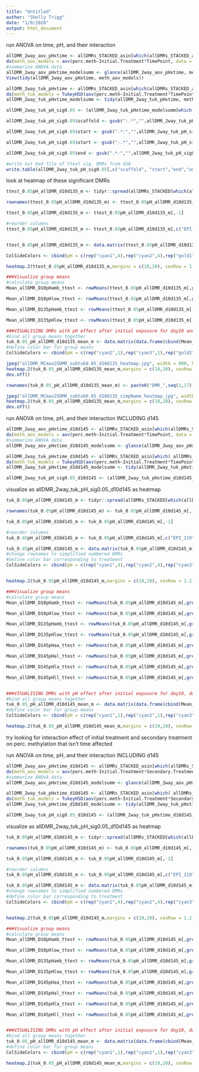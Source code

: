 ```yaml
---
title: "Untitled"
author: "Shelly Trigg"
date: "1/9/2020"
output: html_document
---
```


run ANOVA on time, pH, and their interaction
```r
allDMR_2way_aov_pHxtime <- allDMRs_STACKED_asin[which(allDMRs_STACKED_asin$TimePoint!="Day145" & allDMRs_STACKED_asin$TimePoint!="Day0" & allDMRs_STACKED_asin$Initial.Treatment != "Super.Low"),] %>% group_by(ID) %>%
do(meth_aov_models = aov(perc.meth~Initial.Treatment*TimePoint, data =  . ))
#summarize ANOVA data
allDMR_2way_aov_pHxtime_modelsumm <- glance(allDMR_2way_aov_pHxtime, meth_aov_models)
View(tidy(allDMR_2way_aov_pHxtime, meth_aov_models))

allDMR_2way_tuk_pHxtime <- allDMRs_STACKED_asin[which(allDMRs_STACKED_asin$TimePoint!="Day145" & allDMRs_STACKED_asin$TimePoint!="Day0" & allDMRs_STACKED_asin$Initial.Treatment != "Super.Low"),] %>% group_by(ID) %>%
do(meth_tuk_models = TukeyHSD(aov(perc.meth~Initial.Treatment*TimePoint, data =  . )))
allDMR_2way_tuk_pHxtime_modelsumm <- tidy(allDMR_2way_tuk_pHxtime, meth_tuk_models)

allDMR_2way_tuk_pH_sig0.05 <- (allDMR_2way_tuk_pHxtime_modelsumm[which(allDMR_2way_tuk_pHxtime_modelsumm$comparison=="Low-Ambient" & allDMR_2way_tuk_pHxtime_modelsumm$adj.p.value < 0.045),])

allDMR_2way_tuk_pH_sig0.05$scaffold <- gsub(":.*","",allDMR_2way_tuk_pH_sig0.05$ID)

allDMR_2way_tuk_pH_sig0.05$start <- gsub(".*:","",allDMR_2way_tuk_pH_sig0.05$ID)

allDMR_2way_tuk_pH_sig0.05$start <- gsub("-.*","",allDMR_2way_tuk_pH_sig0.05$start)

allDMR_2way_tuk_pH_sig0.05$end <- gsub(".*-","",allDMR_2way_tuk_pH_sig0.05$ID)

#write out bed file of ttest sig. DMRs from d10 
write.table(allDMR_2way_tuk_pH_sig0.05[,c("scaffold", "start","end","adj.p.value")],"allDMR_2way_tuk_pH_sig0.05.bed" ,row.names = FALSE, col.names = FALSE,quote = FALSE, sep = "\t")

```

look at heatmap of these significant DMRs
```r
ttest_0.05pH_allDMR_d10d135_m <- tidyr::spread(allDMRs_STACKED[which(allDMRs_STACKED$ID %in% allDMR_2way_tuk_pH_sig0.05$ID & allDMRs_STACKED$TimePoint != "Day0" & allDMRs_STACKED$TimePoint != "Day145" & allDMRs_STACKED_asin$Initial.Treatment!= "Super.Low"),1:3],"Sample.ID","perc.meth")

rownames(ttest_0.05pH_allDMR_d10d135_m) <- ttest_0.05pH_allDMR_d10d135_m[,1]

ttest_0.05pH_allDMR_d10d135_m <- ttest_0.05pH_allDMR_d10d135_m[,-1]

#reorder columns
ttest_0.05pH_allDMR_d10d135_m <- ttest_0.05pH_allDMR_d10d135_m[,c("EPI_119","EPI_120","EPI_135","EPI_136","EPI_151","EPI_152","EPI_153","EPI_154","EPI_103","EPI_104","EPI_127","EPI_128","EPI_159","EPI_160","EPI_161","EPI_162")]


ttest_0.05pH_allDMR_d10d135_m <- data.matrix(ttest_0.05pH_allDMR_d10d135_m)

ColSideColors <- cbind(pH = c(rep("cyan1",4),rep("cyan2",4),rep("gold1",4),rep("gold2",4)))

heatmap.2(ttest_0.05pH_allDMR_d10d135_m,margins = c(10,20), cexRow = 1.2, cexCol = 1, Colv=NA, col = rev(RColorBrewer::brewer.pal(name = "RdBu", n = 10)),ColSideColors = ColSideColors,na.color = "black", density.info = "none", trace = "none", scale = "row", sepwidth=c(0.025,0.025), sepcolor="darkgray",colsep=1:ncol(ttest_0.05pH_allDMR_d10d135_m),rowsep=1:nrow(ttest_0.05pH_allDMR_d10d135_m))

###Visualize group means
#calculate group means
Mean_allDMR_D10pHamb_ttest <- rowMeans(ttest_0.05pH_allDMR_d10d135_m[,grep("119|120|135|136", colnames(ttest_0.05pH_allDMR_d10d135_m))], na.rm = TRUE)

Mean_allDMR_D10pHlow_ttest <- rowMeans(ttest_0.05pH_allDMR_d10d135_m[,grep("103|104|127|128", colnames(ttest_0.05pH_allDMR_d10d135_m))], na.rm = TRUE)

Mean_allDMR_D135pHamb_ttest <- rowMeans(ttest_0.05pH_allDMR_d10d135_m[,grep("151|152|153|154", colnames(ttest_0.05pH_allDMR_d10d135_m))], na.rm = TRUE)

Mean_allDMR_D135pHlow_ttest <- rowMeans(ttest_0.05pH_allDMR_d10d135_m[,grep("159|160|161|162", colnames(ttest_0.05pH_allDMR_d10d135_m))], na.rm = TRUE)

###VISUALISING DMRs with pH effect after initial exposure for day10 and day 135 samples 
#bind all group means together
tuk_0.05_pH_allDMR_d10d135_mean_m <- data.matrix(data.frame(cbind(Mean_allDMR_D10pHamb_ttest,Mean_allDMR_D135pHamb_ttest,Mean_allDMR_D10pHlow_ttest,Mean_allDMR_D135pHlow_ttest)))
#define color bar for group means
ColSideColors <- cbind(pH = c(rep("cyan2",1),rep("cyan3",1),rep("gold2",1),rep("gold3",1)))

jpeg("allDMR_MCmax25DMR_subtuk0.05_d10d135_heatmap.jpg", width = 800, height = 1000)
heatmap.2(tuk_0.05_pH_allDMR_d10d135_mean_m,margins = c(10,20), cexRow = 2, cexCol = 1,ColSideColors = ColSideColors, Colv=NA, col = rev(RColorBrewer::brewer.pal(name = "RdBu", n = 10)), distfun = function(x) as.dist(1-cor(t(x))), hclustfun = function(x) hclust(x, method="average"),na.color = "black", density.info = "none", trace = "none", scale = "row",sepwidth=c(0.025,0.025), sepcolor="darkgray",colsep=1:ncol(tuk_0.05_pH_allDMR_d10d135_mean_m),rowsep=1:nrow(tuk_0.05_pH_allDMR_d10d135_mean_m))
dev.off()

rownames(tuk_0.05_pH_allDMR_d10d135_mean_m) <- paste0("DMR_",seq(1,17))

jpeg("allDMR_MCmax25DMR_subtuk0.05_d10d135_simpName_heatmap.jpg", width = 800, height = 1000)
heatmap.2(tuk_0.05_pH_allDMR_d10d135_mean_m,margins = c(10,20), cexRow = 2, cexCol = 1,ColSideColors = ColSideColors, Colv=NA, col = rev(RColorBrewer::brewer.pal(name = "RdBu", n = 10)), distfun = function(x) as.dist(1-cor(t(x))), hclustfun = function(x) hclust(x, method="average"),na.color = "black", density.info = "none", trace = "none", scale = "row",sepwidth=c(0.025,0.025), sepcolor="darkgray",colsep=1:ncol(tuk_0.05_pH_allDMR_d10d135_mean_m),rowsep=1:nrow(tuk_0.05_pH_allDMR_d10d135_mean_m))
dev.off()

```

run ANOVA on time, pH, and their interaction INCLUDING d145
```r
allDMR_2way_aov_pHxtime_d10d145 <- allDMRs_STACKED_asin[which(allDMRs_STACKED_asin$TimePoint!="Day0" & allDMRs_STACKED_asin$Initial.Treatment != "Super.Low"),] %>% group_by(ID) %>%
do(meth_aov_models = aov(perc.meth~Initial.Treatment*TimePoint, data =  . ))
#summarize ANOVA data
allDMR_2way_aov_pHxtime_d10d145_modelsumm <- glance(allDMR_2way_aov_pHxtime_d10d145, meth_aov_models)

allDMR_2way_tuk_pHxtime_d10d145 <- allDMRs_STACKED_asin[which( allDMRs_STACKED_asin$TimePoint!="Day0" & allDMRs_STACKED_asin$Initial.Treatment != "Super.Low"),] %>% group_by(ID) %>%
do(meth_tuk_models = TukeyHSD(aov(perc.meth~Initial.Treatment*TimePoint, data =  . )))
allDMR_2way_tuk_pHxtime_d10d145_modelsumm <- tidy(allDMR_2way_tuk_pHxtime_d10d145, meth_tuk_models)

allDMR_2way_tuk_pH_sig0.05_d10d145 <- (allDMR_2way_tuk_pHxtime_d10d145_modelsumm[which(allDMR_2way_tuk_pHxtime_d10d145_modelsumm$comparison=="Low-Ambient" & allDMR_2way_tuk_pHxtime_d10d145_modelsumm$adj.p.value < 0.045),])
```

visualize as allDMR_2way_tuk_pH_sig0.05_d10d145 as heatmap
```r
tuk_0.05pH_allDMR_d10d145_m <- tidyr::spread(allDMRs_STACKED[which(allDMRs_STACKED$ID %in% allDMR_2way_tuk_pH_sig0.05_d10d145$ID & allDMRs_STACKED$TimePoint != "Day0" & allDMRs_STACKED_asin$Initial.Treatment!= "Super.Low"),1:3],"Sample.ID","perc.meth")

rownames(tuk_0.05pH_allDMR_d10d145_m) <- tuk_0.05pH_allDMR_d10d145_m[,1]

tuk_0.05pH_allDMR_d10d145_m <- tuk_0.05pH_allDMR_d10d145_m[,-1]

#reorder columns
tuk_0.05pH_allDMR_d10d145_m <- tuk_0.05pH_allDMR_d10d145_m[,c("EPI_119","EPI_120","EPI_135","EPI_136","EPI_151","EPI_152","EPI_153","EPI_154","EPI_181","EPI_182","EPI_184","EPI_185","EPI_205","EPI_206","EPI_226","EPI_227","EPI_103","EPI_104","EPI_127","EPI_128","EPI_159","EPI_160","EPI_161","EPI_162","EPI_175","EPI_176","EPI_193","EPI_194","EPI_208","EPI_209","EPI_229","EPI_230")]

tuk_0.05pH_allDMR_d10d145_m <- data.matrix(tuk_0.05pH_allDMR_d10d145_m)
#change rownames to simplified numbered DMRs
#define color bar corresponding to treatment
ColSideColors <- cbind(pH = c(rep("cyan1",4),rep("cyan2",4),rep("cyan3",4),rep("cyan4",4),rep("gold1",4),rep("gold2",4),rep("gold3",4),rep("gold4",4)))


heatmap.2(tuk_0.05pH_allDMR_d10d145_m,margins = c(10,20), cexRow = 1.2, cexCol = 1, Colv=NA, col = rev(RColorBrewer::brewer.pal(name = "RdBu", n = 10)),ColSideColors = ColSideColors,na.color = "black", density.info = "none", trace = "none", scale = "row", sepwidth=c(0.025,0.025), sepcolor="darkgray",colsep=1:ncol(tuk_0.05pH_allDMR_d10d145_m),rowsep=1:nrow(tuk_0.05pH_allDMR_d10d145_m))

###Visualize group means
#calculate group means
Mean_allDMR_D10pHamb_ttest <- rowMeans(tuk_0.05pH_allDMR_d10d145_m[,grep("119|120|135|136", colnames(tuk_0.05pH_allDMR_d10d145_m))], na.rm = TRUE)

Mean_allDMR_D10pHlow_ttest <- rowMeans(tuk_0.05pH_allDMR_d10d145_m[,grep("103|104|127|128", colnames(tuk_0.05pH_allDMR_d10d145_m))], na.rm = TRUE)

Mean_allDMR_D135pHamb_ttest <- rowMeans(tuk_0.05pH_allDMR_d10d145_m[,grep("151|152|153|154", colnames(tuk_0.05pH_allDMR_d10d145_m))], na.rm = TRUE)

Mean_allDMR_D135pHlow_ttest <- rowMeans(tuk_0.05pH_allDMR_d10d145_m[,grep("159|160|161|162", colnames(tuk_0.05pH_allDMR_d10d145_m))], na.rm = TRUE)

Mean_allDMR_D145pHaa_ttest <- rowMeans(tuk_0.05pH_allDMR_d10d145_m[,grep("181|182|184|185", colnames(tuk_0.05pH_allDMR_d10d145_m))], na.rm = TRUE)

Mean_allDMR_D145pHal_ttest <- rowMeans(tuk_0.05pH_allDMR_d10d145_m[,grep("205|206|226|227", colnames(tuk_0.05pH_allDMR_d10d145_m))], na.rm = TRUE)

Mean_allDMR_D145pHla_ttest <- rowMeans(tuk_0.05pH_allDMR_d10d145_m[,grep("175|176|193|194", colnames(tuk_0.05pH_allDMR_d10d145_m))], na.rm = TRUE)

Mean_allDMR_D145pHll_ttest <- rowMeans(tuk_0.05pH_allDMR_d10d145_m[,grep("208|209|229|230", colnames(tuk_0.05pH_allDMR_d10d145_m))], na.rm = TRUE)


###VISUALISING DMRs with pH effect after initial exposure for day10, day 135, and day 145 samples 
#bind all group means together
tuk_0.05_pH_allDMR_d10d145_mean_m <- data.matrix(data.frame(cbind(Mean_allDMR_D10pHamb_ttest,Mean_allDMR_D135pHamb_ttest,Mean_allDMR_D145pHaa_ttest,Mean_allDMR_D145pHal_ttest,Mean_allDMR_D10pHlow_ttest,Mean_allDMR_D135pHlow_ttest,Mean_allDMR_D145pHla_ttest,Mean_allDMR_D145pHll_ttest)))
#define color bar for group means
ColSideColors <- cbind(pH = c(rep("cyan1",1),rep("cyan2",1),rep("cyan3",1),rep("cyan4",1),rep("gold1",1),rep("gold2",1),rep("gold3",1),rep("gold4",1)))

heatmap.2(tuk_0.05_pH_allDMR_d10d145_mean_m,margins = c(10,20), cexRow = 1.2, cexCol = 1,ColSideColors = ColSideColors, Colv=NA, col = rev(RColorBrewer::brewer.pal(name = "RdBu", n = 10)), distfun = function(x) as.dist(1-cor(t(x))), hclustfun = function(x) hclust(x, method="average"),na.color = "black", density.info = "none", trace = "none", scale = "row",sepwidth=c(0.025,0.025), sepcolor="darkgray",colsep=1:ncol(tuk_0.05_pH_allDMR_d10d145_mean_m),rowsep=1:nrow(tuk_0.05_pH_allDMR_d10d145_mean_m))

```


try looking for interaction effect of initial treatment and secondary treatment on perc. methylation that isn't time affected

run ANOVA on time, pH, and their interaction INCLUDING d145
```r
allDMR_2way_aov_pHxtime_d10d145 <- allDMRs_STACKED_asin[which(allDMRs_STACKED_asin$TimePoint=="Day145" & allDMRs_STACKED_asin$Initial.Treatment != "Super.Low"),] %>% group_by(ID) %>%
do(meth_aov_models = aov(perc.meth~Initial.Treatment*Secondary.Treatment, data =  . ))
#summarize ANOVA data
allDMR_2way_aov_pHxtime_d10d145_modelsumm <- glance(allDMR_2way_aov_pHxtime_d10d145, meth_aov_models)

allDMR_2way_tuk_pHxtime_d10d145 <- allDMRs_STACKED_asin[which( allDMRs_STACKED_asin$TimePoint=="Day145" & allDMRs_STACKED_asin$Initial.Treatment != "Super.Low"),] %>% group_by(ID) %>%
do(meth_tuk_models = TukeyHSD(aov(perc.meth~Initial.Treatment*Secondary.Treatment, data =  . )))
allDMR_2way_tuk_pHxtime_d10d145_modelsumm <- tidy(allDMR_2way_tuk_pHxtime_d10d145, meth_tuk_models)

allDMR_2way_tuk_pH_sig0.05_d10d145 <- (allDMR_2way_tuk_pHxtime_d10d145_modelsumm[which(allDMR_2way_tuk_pHxtime_d10d145_modelsumm$comparison=="Low-Ambient" & allDMR_2way_tuk_pHxtime_d10d145_modelsumm$adj.p.value < 0.045),])
```

visualize as allDMR_2way_tuk_pH_sig0.05_d10d145 as heatmap
```r
tuk_0.05pH_allDMR_d10d145_m <- tidyr::spread(allDMRs_STACKED[which(allDMRs_STACKED$ID %in% allDMR_2way_tuk_pH_sig0.05_d10d145$ID & allDMRs_STACKED$TimePoint != "Day0" & allDMRs_STACKED_asin$Initial.Treatment!= "Super.Low"),1:3],"Sample.ID","perc.meth")

rownames(tuk_0.05pH_allDMR_d10d145_m) <- tuk_0.05pH_allDMR_d10d145_m[,1]

tuk_0.05pH_allDMR_d10d145_m <- tuk_0.05pH_allDMR_d10d145_m[,-1]

#reorder columns
tuk_0.05pH_allDMR_d10d145_m <- tuk_0.05pH_allDMR_d10d145_m[,c("EPI_119","EPI_120","EPI_135","EPI_136","EPI_151","EPI_152","EPI_153","EPI_154","EPI_181","EPI_182","EPI_184","EPI_185","EPI_205","EPI_206","EPI_226","EPI_227","EPI_103","EPI_104","EPI_127","EPI_128","EPI_159","EPI_160","EPI_161","EPI_162","EPI_175","EPI_176","EPI_193","EPI_194","EPI_208","EPI_209","EPI_229","EPI_230")]

tuk_0.05pH_allDMR_d10d145_m <- data.matrix(tuk_0.05pH_allDMR_d10d145_m)
#change rownames to simplified numbered DMRs
#define color bar corresponding to treatment
ColSideColors <- cbind(pH = c(rep("cyan1",4),rep("cyan2",4),rep("cyan3",4),rep("cyan4",4),rep("gold1",4),rep("gold2",4),rep("gold3",4),rep("gold4",4)))


heatmap.2(tuk_0.05pH_allDMR_d10d145_m,margins = c(10,20), cexRow = 1.2, cexCol = 1, Colv=NA, col = rev(RColorBrewer::brewer.pal(name = "RdBu", n = 10)),ColSideColors = ColSideColors,na.color = "black", density.info = "none", trace = "none", scale = "row", sepwidth=c(0.025,0.025), sepcolor="darkgray",colsep=1:ncol(tuk_0.05pH_allDMR_d10d145_m),rowsep=1:nrow(tuk_0.05pH_allDMR_d10d145_m))

###Visualize group means
#calculate group means
Mean_allDMR_D10pHamb_ttest <- rowMeans(tuk_0.05pH_allDMR_d10d145_m[,grep("119|120|135|136", colnames(tuk_0.05pH_allDMR_d10d145_m))], na.rm = TRUE)

Mean_allDMR_D10pHlow_ttest <- rowMeans(tuk_0.05pH_allDMR_d10d145_m[,grep("103|104|127|128", colnames(tuk_0.05pH_allDMR_d10d145_m))], na.rm = TRUE)

Mean_allDMR_D135pHamb_ttest <- rowMeans(tuk_0.05pH_allDMR_d10d145_m[,grep("151|152|153|154", colnames(tuk_0.05pH_allDMR_d10d145_m))], na.rm = TRUE)

Mean_allDMR_D135pHlow_ttest <- rowMeans(tuk_0.05pH_allDMR_d10d145_m[,grep("159|160|161|162", colnames(tuk_0.05pH_allDMR_d10d145_m))], na.rm = TRUE)

Mean_allDMR_D145pHaa_ttest <- rowMeans(tuk_0.05pH_allDMR_d10d145_m[,grep("181|182|184|185", colnames(tuk_0.05pH_allDMR_d10d145_m))], na.rm = TRUE)

Mean_allDMR_D145pHal_ttest <- rowMeans(tuk_0.05pH_allDMR_d10d145_m[,grep("205|206|226|227", colnames(tuk_0.05pH_allDMR_d10d145_m))], na.rm = TRUE)

Mean_allDMR_D145pHla_ttest <- rowMeans(tuk_0.05pH_allDMR_d10d145_m[,grep("175|176|193|194", colnames(tuk_0.05pH_allDMR_d10d145_m))], na.rm = TRUE)

Mean_allDMR_D145pHll_ttest <- rowMeans(tuk_0.05pH_allDMR_d10d145_m[,grep("208|209|229|230", colnames(tuk_0.05pH_allDMR_d10d145_m))], na.rm = TRUE)


###VISUALISING DMRs with pH effect after initial exposure for day10, day 135, and day 145 samples 
#bind all group means together
tuk_0.05_pH_allDMR_d10d145_mean_m <- data.matrix(data.frame(cbind(Mean_allDMR_D10pHamb_ttest,Mean_allDMR_D135pHamb_ttest,Mean_allDMR_D145pHaa_ttest,Mean_allDMR_D145pHal_ttest,Mean_allDMR_D10pHlow_ttest,Mean_allDMR_D135pHlow_ttest,Mean_allDMR_D145pHla_ttest,Mean_allDMR_D145pHll_ttest)))
#define color bar for group means
ColSideColors <- cbind(pH = c(rep("cyan1",1),rep("cyan2",1),rep("cyan3",1),rep("cyan4",1),rep("gold1",1),rep("gold2",1),rep("gold3",1),rep("gold4",1)))

heatmap.2(tuk_0.05_pH_allDMR_d10d145_mean_m,margins = c(10,20), cexRow = 1.2, cexCol = 1,ColSideColors = ColSideColors, Colv=NA, col = rev(RColorBrewer::brewer.pal(name = "RdBu", n = 10)), distfun = function(x) as.dist(1-cor(t(x))), hclustfun = function(x) hclust(x, method="average"),na.color = "black", density.info = "none", trace = "none", scale = "row",sepwidth=c(0.025,0.025), sepcolor="darkgray",colsep=1:ncol(tuk_0.05_pH_allDMR_d10d145_mean_m),rowsep=1:nrow(tuk_0.05_pH_allDMR_d10d145_mean_m))

```
